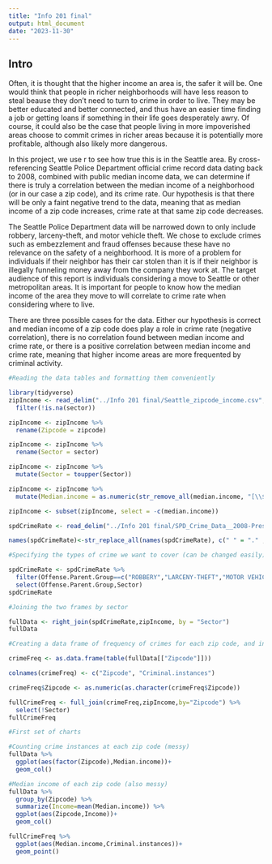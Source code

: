---
title: "Info 201 final"
output: html_document
date: "2023-11-30"
---
## Intro
  Often, it is thought that the higher income an area is, the safer it will be. One would think that people in richer neighborhoods will have less reason to steal beause they don't need to turn to crime in order to live. They may be better educated and better connected, and thus have an easier time finding a job or getting loans if something in their life goes desperately awry. Of course, it could also be the case that people living in more impoverished areas choose to commit crimes in richer areas because it is potentially more profitable, although also likely more dangerous.

In this project, we use r to see how true this is in the Seattle area. By cross-referencing Seattle Police Department official crime record data dating back to 2008, combined with public median income data, we can determine if there is truly a correlation between the median income of a neighborhood (or in our case a zip code), and its crime rate. Our hypothesis is that there will be only a faint negative trend to the data, meaning that as median income of a zip code increases, crime rate at that same zip code decreases.

The Seattle Police Department data will be narrowed down to only include robbery, larceny-theft, and motor vehicle theft. We chose to exclude crimes such as embezzlement and fraud offenses because these have no relevance on the safety of a neighborhood. It is more of a problem for individuals if their neighbor has their car stolen than it is if their neighbor is illegally funneling money away from the company they work at. The target audience of this report is individuals considering a move to Seattle or other metropolitan areas. It is important for people to know how the median income of the area they move to will correlate to crime rate when considering where to live. 

There are three possible cases for the data. Either our hypothesis is correct and median income of a zip code does play a role in crime rate (negative correlation), there is no correlation found between median income and crime rate, or there is a positive correlation between median income and crime rate, meaning that higher income areas are more frequented by criminal activity.



```{r}
#Reading the data tables and formatting them conveniently

library(tidyverse)
zipIncome <- read_delim("../Info 201 final/Seattle_zipcode_income.csv",show_col_types = FALSE) %>% 
  filter(!is.na(sector))

zipIncome <- zipIncome %>%
  rename(Zipcode = zipcode)

zipIncome <- zipIncome %>%
  rename(Sector = sector)

zipIncome <- zipIncome %>%
  mutate(Sector = toupper(Sector))

zipIncome <- zipIncome %>%
  mutate(Median.income = as.numeric(str_remove_all(median.income, "[\\$,]")))

zipIncome <- subset(zipIncome, select = -c(median.income))

spdCrimeRate <- read_delim("../Info 201 final/SPD_Crime_Data__2008-Present.csv",show_col_types = FALSE)

names(spdCrimeRate)<-str_replace_all(names(spdCrimeRate), c(" " = "." , "," = "" ))
```

```{r}
#Specifying the types of crime we want to cover (can be changed easily)

spdCrimeRate <- spdCrimeRate %>% 
  filter(Offense.Parent.Group==c("ROBBERY","LARCENY-THEFT","MOTOR VEHICLE THEFT")) %>% 
  select(Offense.Parent.Group,Sector)
spdCrimeRate
```

```{r}
#Joining the two frames by sector

fullData <- right_join(spdCrimeRate,zipIncome, by = "Sector")
fullData
```

```{r}
#Creating a data frame of frequency of crimes for each zip code, and including median income

crimeFreq <- as.data.frame(table(fullData[["Zipcode"]]))

colnames(crimeFreq) <- c("Zipcode", "Criminal.instances")

crimeFreq$Zipcode <- as.numeric(as.character(crimeFreq$Zipcode))

fullCrimeFreq <- full_join(crimeFreq,zipIncome,by="Zipcode") %>% 
  select(!Sector)
fullCrimeFreq
```




```{r}
#First set of charts

#Counting crime instances at each zip code (messy)
fullData %>% 
  ggplot(aes(factor(Zipcode),Median.income))+
  geom_col()

#Median income of each zip code (also messy)
fullData %>% 
  group_by(Zipcode) %>% 
  summarize(Income=mean(Median.income)) %>% 
  ggplot(aes(Zipcode,Income))+
  geom_col()

fullCrimeFreq %>% 
  ggplot(aes(Median.income,Criminal.instances))+
  geom_point()
```











